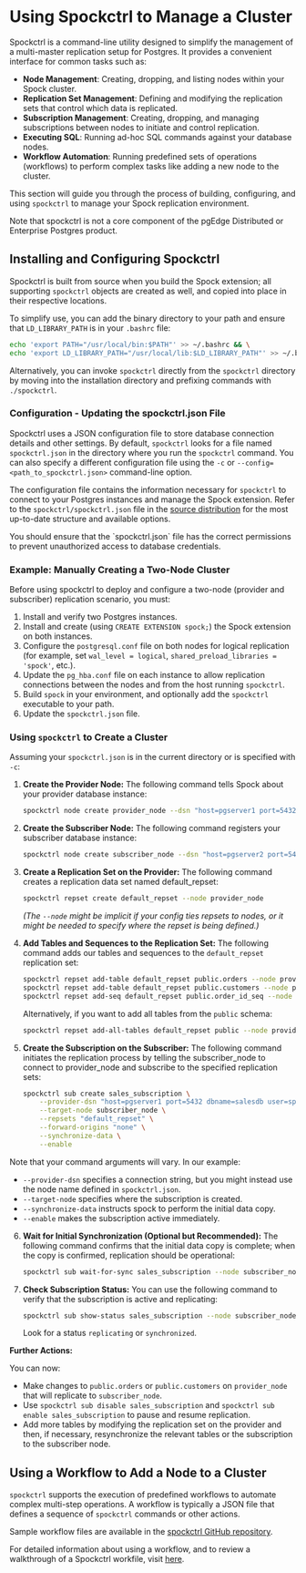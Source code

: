 # Using Spockctrl to Manage a Cluster

Spockctrl is a command-line utility designed to simplify the management of a multi-master replication setup for Postgres. It provides a convenient interface for common tasks such as:

*   **Node Management**: Creating, dropping, and listing nodes within your Spock cluster.
*   **Replication Set Management**: Defining and modifying the replication sets that control which data is replicated.
*   **Subscription Management**: Creating, dropping, and managing subscriptions between nodes to initiate and control replication.
*   **Executing SQL**: Running ad-hoc SQL commands against your database nodes.
*   **Workflow Automation**: Running predefined sets of operations (workflows) to perform complex tasks like adding a new node to the cluster.

This section will guide you through the process of building, configuring, and using `spockctrl` to manage your Spock replication environment.


<Callout type="info">  
Note that spockctrl is not a core component of the pgEdge Distributed or Enterprise Postgres product.
</Callout>

## Installing and Configuring Spockctrl

Spockctrl is built from source when you build the Spock extension; all supporting `spockctrl` objects are created as well, and copied into place in their respective locations.  

To simplify use, you can add the binary directory to your path and ensure that `LD_LIBRARY_PATH` is in your `.bashrc` file:

 ```bash
echo 'export PATH="/usr/local/bin:$PATH"' >> ~/.bashrc && \
echo 'export LD_LIBRARY_PATH="/usr/local/lib:$LD_LIBRARY_PATH"' >> ~/.bashrc
```

Alternatively, you can invoke `spockctrl` directly from the `spockctrl` directory by moving into the installation directory and prefixing commands with `./spockctrl`.

### Configuration - Updating the spockctrl.json File

Spockctrl uses a JSON configuration file to store database connection details and other settings. By default, `spockctrl` looks for a file named `spockctrl.json` in the directory where you run the `spockctrl` command. You can also specify a different configuration file using the `-c` or `--config=<path_to_spockctrl.json>` command-line option.

The configuration file contains the information necessary for `spockctrl` to connect to your Postgres instances and manage the Spock extension.  Refer to the `spockctrl/spockctrl.json` file in the [source distribution](https://github.com/pgEdge/spock/blob/main/spockctrl/spockctrl.json) for the most up-to-date structure and available options. 

<Callout type="warning">
You should ensure that the `spockctrl.json` file has the correct permissions to prevent unauthorized access to database credentials.
</Callout>

### Example: Manually Creating a Two-Node Cluster

Before using spockctrl to deploy and configure a two-node (provider and subscriber) replication scenario, you must:

1. Install and verify two Postgres instances.
2. Install and create (using `CREATE EXTENSION spock;`) the Spock extension on both instances.
3. Configure the `postgresql.conf` file on both nodes for logical replication  
   (for example, set `wal_level = logical`, `shared_preload_libraries = 'spock'`, etc.).
4. Update the `pg_hba.conf` file on each instance to allow replication connections between the nodes and from the host running `spockctrl`.
5. Build `spock` in your environment, and optionally add the `spockctrl` executable to your path.
6. Update the `spockctrl.json` file.

### Using `spockctrl` to Create a Cluster

Assuming your `spockctrl.json` is in the current directory or is specified with `-c`:

1.  **Create the Provider Node:**
    The following command tells Spock about your provider database instance:
    
    ```bash
    spockctrl node create provider_node --dsn "host=pgserver1 port=5432 dbname=salesdb user=spock_user password=securepass"
    ```

2.  **Create the Subscriber Node:**
    The following command registers your subscriber database instance:
    ```bash
    spockctrl node create subscriber_node --dsn "host=pgserver2 port=5432 dbname=salesdb_replica user=spock_user password=securepass"
    ```

3.  **Create a Replication Set on the Provider:**
    The following command creates a replication data set named default_repset:
    ```bash
    spockctrl repset create default_repset --node provider_node
    ```
    *(The `--node` might be implicit if your config ties repsets to nodes, or it might be needed to specify where the repset is being defined.)*

4.  **Add Tables and Sequences to the Replication Set:**
    The following command adds our tables and sequences to the `default_repset` replication set:
    ```bash
    spockctrl repset add-table default_repset public.orders --node provider_node
    spockctrl repset add-table default_repset public.customers --node provider_node
    spockctrl repset add-seq default_repset public.order_id_seq --node provider_node
    ```
    Alternatively, if you want to add all tables from the `public` schema:
    ```bash
    spockctrl repset add-all-tables default_repset public --node provider_node
    ```

5.  **Create the Subscription on the Subscriber:**
    The following command initiates the replication process by telling the subscriber_node to connect to provider_node and subscribe to the specified replication sets:
    ```bash
    spockctrl sub create sales_subscription \
        --provider-dsn "host=pgserver1 port=5432 dbname=salesdb user=spock_user password=securepass" \
        --target-node subscriber_node \
        --repsets "default_repset" \
        --forward-origins "none" \
        --synchronize-data \
        --enable
    ```
Note that your command arguments will vary. In our example:
* `--provider-dsn` specifies a connection string, but you might instead use the node name defined in `spockctrl.json`. 
* `--target-node` specifies where the subscription is created. 
* `--synchronize-data` instructs spock to perform the initial data copy. 
* `--enable` makes the subscription active immediately.

6.  **Wait for Initial Synchronization (Optional but Recommended):**
    The following command confirms that the initial data copy is complete; when the copy is confirmed, replication should be operational:
    
    ```bash
    spockctrl sub wait-for-sync sales_subscription --node subscriber_node
    ```

7.  **Check Subscription Status:**
    You can use the following command to verify that the subscription is active and replicating:
    
    ```bash
    spockctrl sub show-status sales_subscription --node subscriber_node
    ```
    Look for a status `replicating` or `synchronized`.

**Further Actions:**

You can now:

*  Make changes to `public.orders` or `public.customers` on `provider_node` that will replicate to `subscriber_node`.
*  Use `spockctrl sub disable sales_subscription` and `spockctrl sub enable sales_subscription` to pause and resume replication.
*  Add more tables by modifying the replication set on the provider and then, if necessary, resynchronize the relevant tables or the subscription to the subscriber node.


## Using a Workflow to Add a Node to a Cluster

`spockctrl` supports the execution of predefined workflows to automate complex multi-step operations. A workflow is typically a JSON file that defines a sequence of `spockctrl` commands or other actions.

Sample workflow files are available in the [spockctrl GitHub repository](https://github.com/pgEdge/spock/tree/main/utils/spockctrl/workflows).

For detailed information about using a workflow, and to review a walkthrough of a Spockctrl workfile, visit [here](../../spock_ext/modify/spockctrl/spockctrl_workflow.mdx).  

